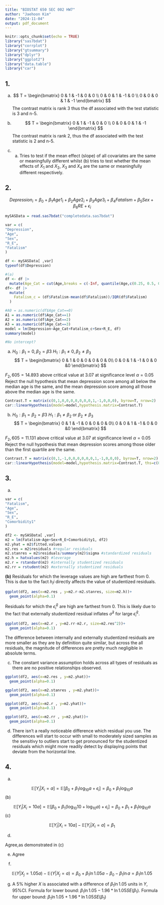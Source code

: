 ---
title: "BIOSTAT 650 SEC 002 HW7"
author: "Jaehoon Kim"
date: "2024-11-04"
output: pdf_document
---

```{r setup, include=FALSE}
knitr::opts_chunk$set(echo = TRUE)
library("sas7bdat")
library("corrplot")
library("gtsummary")
library("dplyr")
library("ggplot2")
library("data.table")
library("car")
```
\newcommand{\sumall}{\sum_{i=1}^n}
\newcommand{\EX}{\mathbb{E}}
\newcommand{\matr}[1]{\mathbf{#1}}
\newcommand{\var}{\operatorname{Var}}
\newcommand{\cov}{\operatorname{Cov}}
\newcommand\scalemath[2]{\scalebox{#1}{\mbox{\ensuremath{\displaystyle #2}}}}

## 1.
(a) 
$$
T = \begin{bmatrix}
    0   & 1 & -1 & 0 & 0 \\
    0   & 0 & 1 & -1 & 0 \\
    0   & 0 & 0 & 1 & -1
\end{bmatrix}
$$
The contrast matrix is rank 3 thus the df associated with the test statistic is 3 and n-5.
(b)
$$
T = \begin{bmatrix}
    0   & 1 & -1 & 0 & 0 \\
    0   & 0 & 0 & 1 & -1
\end{bmatrix}
$$
The contrast matrix is rank 2, thus the df associated with the test statistic is 2 and n-5.

(c) (a) Tries to test if the mean effect (slope) of all covariates are the same or meaningfully different whilst (b) tries to test whether the mean effects of $X_1$ and $X_2$, $X_3$ and $X_4$ are the same or meaningfully different respectively. 

## 2.

$$Depression_i = \beta_0 + \beta_1 Age1_i + \beta_2 Age2_i + \beta_3 Age3_i + \beta_4 Fatalism + \beta_5 Sex + \beta_6 RE +\epsilon_i$$


```{r chunk2}
mySASData = read.sas7bdat("completedata.sas7bdat")

var = c(
"Depression",
"Age",
"Sex",
"R_E",
"Fatalism"
)

df <- mySASData[ ,var]
typeof(df$Depression)

#(a)
df <- df |>
  mutate(Age_Cat = cut(Age,breaks = c(-Inf, quantile(Age,c(0.25, 0.5, 0.75)), Inf), labels = c(0, 1, 2, 3)))
df<- df |>
  mutate(
    Fatalism_c = (df$Fatalism-mean(df$Fatalism))/IQR(df$Fatalism)
  )

#A0 = as.numeric(df$Age_Cat==0)
A1 = as.numeric(df$Age_Cat==1)
A2 = as.numeric(df$Age_Cat==2)
A3 = as.numeric(df$Age_Cat==3)
model = lm(Depression~Age_Cat+Fatalism_c+Sex+R_E, df)
summary(model)

#No intercept?

```

(a) 
$H_0 : \beta_1 = 0, \beta_2 = \beta 3$
$H_1 : \beta_1 \neq 0, \beta_2 \neq \beta_3$
$$
T = \begin{bmatrix}
    0   & 1 & 0 & 0 & 0 & 0 & 0\\
    0   & 0 & 1 & -1 & 0 & 0 &0
\end{bmatrix}
$$

$F_2,605 = 14.893$ above critical value at 3.07 at significance level $\alpha = 0.05$ Reject the null hypothesis that mean depression score among all below the median age is the same, and the mean depression score among all those above the median age is the same.
```{r contrast(a)}

Contrast.T = matrix(c(0,1,0,0,0,0,0,0,0,1,-1,0,0,0), byrow=T, nrow=2)
car::linearHypothesis(model=model,hypothesis.matrix=Contrast.T)
```
(b) 
$H_0 : \beta_1 =  \beta_2 = \beta 3$
$H_1 : \beta_1 \neq \beta_2$ or $\beta_2 \neq \beta_3$
$$
T = \begin{bmatrix}
    0   & 1 & -1 & 0 & 0 & 0 & 0\\
    0   & 0 & 1 & -1 & 0 & 0 &0
\end{bmatrix}
$$

$F_2,605 = 11.131$ above critical value at 3.07 at significance level $\alpha = 0.05$ Reject the null hypothesis that mean depression scores among those older than the first quartile are the same.
```{r contrast(b)}

Contrast.T = matrix(c(0,1,-1,0,0,0,0,0,0,1,-1,0,0,0), byrow=T, nrow=2)
car::linearHypothesis(model=model,hypothesis.matrix=Contrast.T, ths=c(0,0))
```

## 3.
(a)

```{r }

var = c(
"Fatalism",
"Age",
"Sex",
"R_E",
"Comorbidity1"
)

df2 <- mySASData[ ,var]
m2 = lm(Fatalism~Age+Sex+R_E+Comorbidity1, df2)
m2.yhat = m2$fitted.values
m2.res = m2$residuals #regular residuals
m2.stanres = m2$residuals/summary(m2)$sigma #standardized residuals
m2.h = hatvalues(m2) #leverage
m2.r = rstandard(m2) #internally studentized residuals
m2.rr = rstudent(m2) #externally studentized residuals

```

**(b)**
Residuals for which the leverage values are high are farthest from 0. This is due to the fact $h_ii$ directly affects the value of studentized residuals.
```{r }

ggplot(df2, aes(x=m2.res , y=m2.r-m2.stanres, size=m2.h))+
  geom_point(alpha=0.1)
```
Residuals for which the $\hat{\epsilon}_i^2$ are high are farthest from 0. This is likely due to the fact that externally studentized residual inflates $\hat{\sigma}^2$ for large $\hat{\epsilon}_i^2.$
```{r }

ggplot(df2, aes(x=m2.r , y=m2.rr-m2.r, size=m2.res^2))+
  geom_point(alpha=0.1)
```
The difference between internally and externally studentized residuals are more smaller as they are by definition quite similar, but across the all residuals, the magnitude of differences are pretty much negligible in absolute terms.

(c)
The constant variance assumption holds across all types of residuals as there are no positive relationships observed.
```{r }

ggplot(df2, aes(x=m2.res , y=m2.yhat))+
  geom_point(alpha=0.1)
```
```{r }

ggplot(df2, aes(x=m2.stanres , y=m2.yhat))+
  geom_point(alpha=0.1)
```
```{r }

ggplot(df2, aes(x=m2.r , y=m2.yhat))+
  geom_point(alpha=0.1)
```
```{r }

ggplot(df2, aes(x=m2.rr , y=m2.yhat))+
  geom_point(alpha=0.1)
```

(d) There isn't a really noticeable difference which residual you use. The differences will start to occur with small to moderately sized samples as the sensitivy to outliers start to get pronounced for the studentized residuals which might more readily detect by displaying points that deviate from the horizontal line.

## 4.
(a)

$$\EX[Y_i|X_i=a] = \EX[\beta_0 + \beta_1 \log_{10}a + \epsilon_i] = \beta_0 + \beta_1 \log_{10}a$$
(b)

$$\EX[Y_i|X_i=10a] = \EX[\beta_0 + \beta_1 (\log_{10}10+\log_{10}a) + \epsilon_i] = \beta_0 + \beta_1 + \beta_1 \log_{10}a$$
(c)

$$\EX [Y_i|X_i=10a] - \EX[Y_i|X_i=a] = \beta_1$$

(d)

Agree,as demonstrated in (c)

(e)
Agree

(f)

$$\EX (Y|X_j = 1.05a) - \EX (Y|X_j =a) = \beta_0 + \beta_1\ln 1.05a - \beta_0 - \beta_1 \ln a = \beta_1 \ln 1.05$$

(g) A 5% higher $X$ is associated with a difference of $\beta_1 \ln 1.05$ units in $Y$, 95%CI. Formula for lower bound: $\beta_1 \ln 1.05 - 1.96 * \ln 1.05 SE(\beta_1).$ Formula for upper bound: $\beta_1 \ln 1.05 + 1.96 * \ln 1.05 SE(\beta_1)$